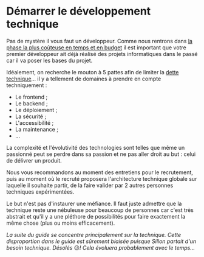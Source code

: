 # Démarrer le développement technique

Pas de mystère il vous faut un développeur. Comme nous rentrons dans [la phase la plus coûteuse en temps et en budget](project-start/time-and-costs.mdx) il est important que votre premier développeur ait déjà réalisé des projets informatiques dans le passé car il va poser les bases du projet.

Idéalement, on recherche le mouton à 5 pattes afin de limiter la [dette technique](https://fr.wikipedia.org/wiki/Dette_technique)… il y a tellement de domaines à prendre en compte techniquement :

- Le frontend ;
- Le backend ;
- Le déploiement ;
- La sécurité ;
- L'accessibilité ;
- La maintenance ;
- …

La complexité et l'évolutivité des technologies sont telles que même un passionné peut se perdre dans sa passion et ne pas aller droit au but : celui de délivrer un produit.

Nous vous recommandons au moment des entretiens pour le recrutement, puis au moment où le recruté proposera l'architecture technique globale sur laquelle il souhaite partir, de la faire valider par 2 autres personnes techniques expérimentées.

Le but n'est pas d'instaurer une méfiance. Il faut juste admettre que la technique reste une nébuleuse pour beaucoup de personnes car c'est très abstrait et qu'il y a une pléthore de possibilités pour faire exactement la même chose (plus ou moins efficacement).

_La suite du guide se concentre principalement sur la technique. Cette disproportion dans le guide est sûrement biaisée puisque Sillon partait d'un besoin technique. Désolés_ 😉*! Cela évoluera probablement avec le temps…*
